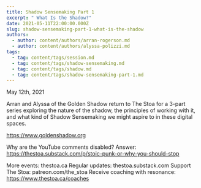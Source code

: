 ```yaml
---
title: Shadow Sensemaking Part 1
excerpt: " What Is the Shadow?"
date: 2021-05-11T22:00:00.000Z
slug: shadow-sensemaking-part-1-what-is-the-shadow
authors:
  - author: content/authors/arran-rogerson.md
  - author: content/authors/alyssa-polizzi.md
tags:
  - tag: content/tags/session.md
  - tag: content/tags/shadow-sensemaking.md
  - tag: content/tags/shadow.md
  - tag: content/tags/shadow-sensemaking-part-1.md
---
```


May 12th, 2021

Arran and Alyssa of the Golden Shadow return to The Stoa for a 3-part series exploring the nature of the shadow, the principles of working with it, and what kind of Shadow Sensemaking we might aspire to in these digital spaces.

https://www.goldenshadow.org

Why are the YouTube comments disabled? Answer: https://thestoa.substack.com/p/stoic-punk-or-why-you-should-stop

More events: thestoa.ca
Regular updates: thestoa.substack.com
Support The Stoa: patreon.com/the_stoa
Receive coaching with resonance: https://www.thestoa.ca/coaches
